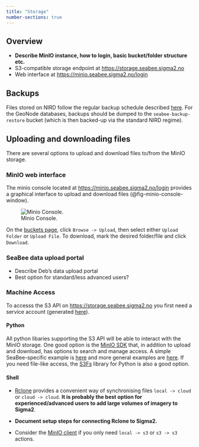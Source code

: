 ```yaml
---
title: "Storage"
number-sections: true
---
```


## Overview

 * **Describe MinIO instance, how to login, basic bucket/folder structure etc.**
 * S3-compatible storage endpoint at <https://storage.seabee.sigma2.no>
 * Web interface at <https://minio.seabee.sigma2.no/login>

## Backups

 Files stored on NIRD follow the regular backup schedule described [here](https://documentation.sigma2.no/files_storage/backup.html#nird). For the GeoNode databases, backups should be dumped to the `seabee-backup-restore` bucket (which is then backed-up via the standard NIRD regime).

## Uploading and downloading files

There are several options to upload and download files to/from the MinIO storage.

### MinIO web interface
 
 The minio console located at <https://minio.seabee.sigma2.no/login> provides a graphical interface to upload and download files (@fig-minio-console-window). 
 
 ![Minio Console.](./images/minio_console_window.png){#fig-minio-console-window}

 On the [buckets page](https://minio.seabee.sigma2.no/buckets), click `Browse -> Upload`, then select either `Upload Folder` or `Upload File`. To download, mark the desired folder/file and click `Download`.

### SeaBee data upload portal

 * Describe Deb's data upload portal
 * Best option for standard/less advanced users?

### Machine Access

To accesss the S3 API on <https://storage.seabee.sigma2.no> you first need a service account (generated [here](https://minio.seabee.sigma2.no/identity/account)).

#### Python

 All python libaries supporting the S3 API will be able to interact with the MinIO storage. One good option is the [MinIO SDK](https://min.io/docs/minio/linux/developers/python/minio-py.html) that, in addition to upload and download, has options to search and manage access. A simple SeaBee-specific example is [here](https://nbviewer.org/github/SeaBee-no/snippets/blob/main/storage.ipynb) and more general examples are [here](https://github.com/minio/minio-py/tree/master/examples). If you need file-like access, the [S3Fs](https://s3fs.readthedocs.io/en/latest/) library for Python is also a good option.

#### Shell

 * [Rclone](https://rclone.org/) provides a convenient way of synchronising files `local -> cloud` or `cloud -> cloud`. **It is probably the best option for experienced/advanced users to add large volumes of imagery to Sigma2**.

 * **Document setup steps for connecting Rclone to Sigma2.**

 * Consider the [MinIO client](https://min.io/docs/minio/linux/reference/minio-mc.html) if you only need `local -> s3` or `s3 -> s3` actions.


